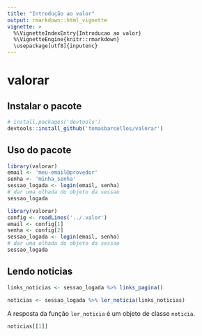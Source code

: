 ```yaml
---
title: "Introdução ao valor"
output: rmarkdown::html_vignette
vignette: >
  %\VignetteIndexEntry{Introducao ao valor}
  %\VignetteEngine{knitr::rmarkdown}
  \usepackage[utf8]{inputenc}
---
```


# valorar

## Instalar o pacote

```r
# install.packages('devtools')
devtools::install_github('tomasbarcellos/valorar')
```

## Uso do pacote

```r
library(valorar)
email <- 'meu-email@provedor'
senha <- 'minha_senha'
sessao_logada <- login(email, senha)
# dar uma olhada do objeto da sessao
sessao_logada
```

```r
library(valorar)
config <- readLines('../.valor')
email <- config[1]
senha <- config[2]
sessao_logada <- login(email, senha)
# dar uma olhada do objeto da sessao
sessao_logada
```

## Lendo noticias

```r
links_noticias <- sessao_logada %>% links_pagina()

noticias <- sessao_logada %>% ler_noticia(links_noticias)
```

A resposta da função `ler_noticia` é um objeto de classe `noticia`.

```r
noticias[[1]]
```

